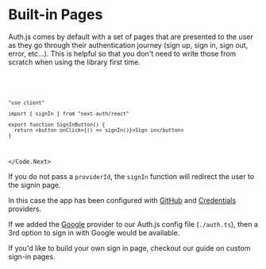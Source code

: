 
# Built-in Pages

Auth.js comes by default with a set of pages that are presented to the user as they go through their authentication journey (sign up, sign in, sign out, error, etc...). This is helpful so that you don't need to write those from scratch when using the library first time.

<Code>
<Code.Next>

```tsx filename="components/sign-in.tsx"
"use client"

import { signIn } from "next-auth/react"

export function SignInButton() {
  return <button onClick={() => signIn()}>Sign in</button>
}
```

</Code.Next>
</Code>

If you do not pass a `providerId`, the `signIn` function will redirect the user to the signin page.


<Screenshot src={SignInPage} alt="Sign-in Page" />

In this case the app has been configured with [GitHub](/getting-started/providers/github) and [Credentials](/getting-started/providers/credentials) providers.

If we added the [Google](/getting-started/providers/google) provider to our Auth.js config file (`./auth.ts`), then a 3rd option to sign in with Google would be available.

If you'd like to build your own sign in page, checkout our guide on custom sign-in pages.
